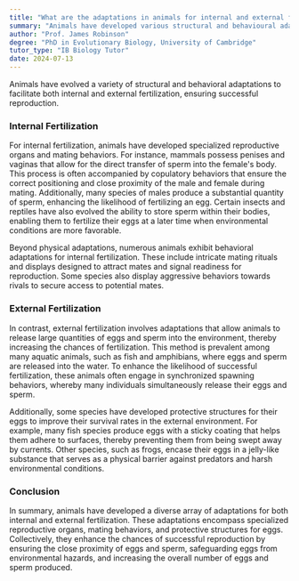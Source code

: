 ```yaml
---
title: "What are the adaptations in animals for internal and external fertilisation?"
summary: "Animals have developed various structural and behavioural adaptations for internal and external fertilisation to ensure successful reproduction."
author: "Prof. James Robinson"
degree: "PhD in Evolutionary Biology, University of Cambridge"
tutor_type: "IB Biology Tutor"
date: 2024-07-13
---
```


Animals have evolved a variety of structural and behavioral adaptations to facilitate both internal and external fertilization, ensuring successful reproduction.

### Internal Fertilization

For internal fertilization, animals have developed specialized reproductive organs and mating behaviors. For instance, mammals possess penises and vaginas that allow for the direct transfer of sperm into the female's body. This process is often accompanied by copulatory behaviors that ensure the correct positioning and close proximity of the male and female during mating. Additionally, many species of males produce a substantial quantity of sperm, enhancing the likelihood of fertilizing an egg. Certain insects and reptiles have also evolved the ability to store sperm within their bodies, enabling them to fertilize their eggs at a later time when environmental conditions are more favorable.

Beyond physical adaptations, numerous animals exhibit behavioral adaptations for internal fertilization. These include intricate mating rituals and displays designed to attract mates and signal readiness for reproduction. Some species also display aggressive behaviors towards rivals to secure access to potential mates.

### External Fertilization

In contrast, external fertilization involves adaptations that allow animals to release large quantities of eggs and sperm into the environment, thereby increasing the chances of fertilization. This method is prevalent among many aquatic animals, such as fish and amphibians, where eggs and sperm are released into the water. To enhance the likelihood of successful fertilization, these animals often engage in synchronized spawning behaviors, whereby many individuals simultaneously release their eggs and sperm.

Additionally, some species have developed protective structures for their eggs to improve their survival rates in the external environment. For example, many fish species produce eggs with a sticky coating that helps them adhere to surfaces, thereby preventing them from being swept away by currents. Other species, such as frogs, encase their eggs in a jelly-like substance that serves as a physical barrier against predators and harsh environmental conditions.

### Conclusion

In summary, animals have developed a diverse array of adaptations for both internal and external fertilization. These adaptations encompass specialized reproductive organs, mating behaviors, and protective structures for eggs. Collectively, they enhance the chances of successful reproduction by ensuring the close proximity of eggs and sperm, safeguarding eggs from environmental hazards, and increasing the overall number of eggs and sperm produced.
    